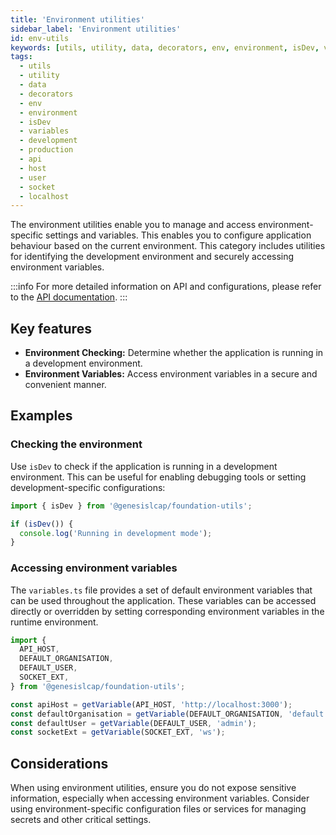 ```yaml
---
title: 'Environment utilities'
sidebar_label: 'Environment utilities'
id: env-utils
keywords: [utils, utility, data, decorators, env, environment, isDev, variables, development, production, api, host, user, socket, localhost]
tags:
  - utils
  - utility
  - data
  - decorators
  - env
  - environment
  - isDev 
  - variables
  - development
  - production
  - api
  - host
  - user
  - socket
  - localhost
---
```


The environment utilities enable you to manage and access environment-specific settings and variables. This enables you to configure application behaviour based on the current environment. This category includes utilities for identifying the development environment and securely accessing environment variables.

:::info
For more detailed information on API and configurations, please refer to the [API documentation](docs/api/index.md).
:::

## Key features

- **Environment Checking:** Determine whether the application is running in a development environment.
- **Environment Variables:** Access environment variables in a secure and convenient manner.

## Examples

### Checking the environment

Use `isDev` to check if the application is running in a development environment. This can be useful for enabling debugging tools or setting development-specific configurations:

```typescript
import { isDev } from '@genesislcap/foundation-utils';

if (isDev()) {
  console.log('Running in development mode');
}
```

### Accessing environment variables

The `variables.ts` file provides a set of default environment variables that can be used throughout the application. These variables can be accessed directly or overridden by setting corresponding environment variables in the runtime environment.

```typescript
import {
  API_HOST,
  DEFAULT_ORGANISATION,
  DEFAULT_USER,
  SOCKET_EXT,
} from '@genesislcap/foundation-utils';

const apiHost = getVariable(API_HOST, 'http://localhost:3000');
const defaultOrganisation = getVariable(DEFAULT_ORGANISATION, 'default');
const defaultUser = getVariable(DEFAULT_USER, 'admin');
const socketExt = getVariable(SOCKET_EXT, 'ws');
```

## Considerations

When using environment utilities, ensure you do not expose sensitive information, especially when accessing environment variables. Consider using environment-specific configuration files or services for managing secrets and other critical settings.
